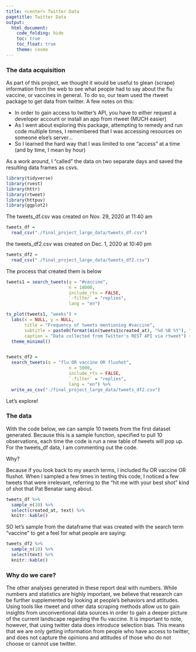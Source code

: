 ```yaml
---
title: <center> Twitter Data
pagetitle: Twitter Data
output: 
  html_document:
    code_folding: hide
    toc: true
    toc_float: true
    theme: cosmo
---
```


### The data acquisition

As part of this project, we thought it would be useful to glean (scrape) information from the web to see what people had to say about the flu vaccine, or vaccines in general. To do so, our team used the rtweet package to get data from twitter. A few notes on this:

- In order to gain access to twitter's API, you have to either request a developer account or install an app from rtweet (MUCH easier)  
- As I went about exploring this package, attempting to remedy and run code multiple times, I remembered that I was accessing resources on someone else's server...  
- So I learned the hard way that I was limited to one "access" at a time (and by time, I mean by hour)

As a work around, I "called" the data on two separate days and saved the resulting data frames as csvs. 

```r
library(tidyverse)
library(rvest)
library(httr)
library(rtweet)
library(httpuv)
library(ggplot2)
```

The tweets_df.csv was created on Nov. 29, 2020 at 11:40 am

```r
tweets_df =
  read_csv("./final_project_large_data/tweets_df.csv")
```

the tweets_df2.csv was created on Dec. 1, 2020 at 10:40 pm

```r
tweets_df2 =
  read_csv("./final_project_large_data/tweets_df2.csv")

```

The process that created them is below

```r
tweets1 = search_tweets(q = "#vaccine",
                        n = 18000,
                        include_rts = FALSE,
                        `-filter` = "replies",
                        lang = "en")

ts_plot(tweets1, "weeks") +
  labs(x = NULL, y = NULL,
       title = "Frequency of tweets mentioning #vaccine",
       subtitle = paste0(format(min(tweets1$created_at), "%d %B %Y"), " to ", format(max(tweets1$created_at),"%d %B %Y")),
       caption = "Data collected from Twitter's REST API via rtweet") +
  theme_minimal()


tweets_df2 =
  search_tweets(q = "flu OR vaccine OR flushot",
                        n = 5000,
                        include_rts = FALSE,
                        `-filter` = "replies",
                        lang = "en") %>%
  write_as_csv("./final_project_large_data/tweets_df2.csv")

```



Let's explore!

### The data

With the code below, we can sample 10 tweets from the first dataset generated. Because this is a sample function, specified to pull 10 observations, each time the code is run a new table of tweets will pop up. For the tweets_df data, I am commenting out the code.

Why?

Because if you look back to my search terms, I included flu OR vaccine OR flushot. When I sampled a few times in testing this code, I noticed a few tweets that were irrelevant, referring to the "hit me with your best shot" kind of shot that Pat Benatar sang about.


```r
tweets_df %>%
  sample_n(10) %>%
  select(created_at, text) %>%
  knitr::kable()

```

SO let's sample from the dataframe that was created with the search term "vaccine" to get a feel for what people are saying:

```r
tweets_df2 %>%
  sample_n(10) %>%
  select(text) %>%
  knitr::kable()
```

### Why do we care?

The other analyses generated in these report deal with numbers. While numbers and statistics are highly important, we believe that research can be further supplemented by looking at people's behaviors and attitudes. Using tools like rtweet and other data scraping methods allow us to gain insights from unconventional data sources in order to gain a deeper picture of the current landscape regarding the flu vaccine. It is important to note, however, that using twitter data does introduce selection bias. This means that we are only getting information from people who have access to twitter, and does not capture the opinions and attitudes of those who do not choose or cannot use twitter.

